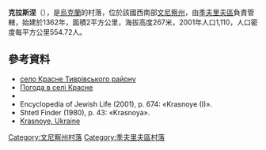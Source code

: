 {{coord|48|55|7|N|28|23|51|E|scale:30000|display=title}}

'''克拉斯涅'''（{{lang-uk|Красне}}），是[[烏克蘭|烏克蘭]]的村落，位於該國西南部[[文尼察州|文尼察州]]，由[[季夫里夫區|季夫里夫區]]負責管轄，始建於1362年，面積2平方公里，海拔高度267米，2001年人口1,110，人口密度每平方公里554.72人。

==參考資料==
* [http://gska2.rada.gov.ua/pls/z7502/A005?rdat1=05.04.2010&rf7571=2970 село Красне Тиврівського району]{{dead link|date=2017年11月 |bot=InternetArchiveBot |fix-attempted=yes }}
* [http://weather.in.ua/ua/vinnickaja/11977 Погода в селі Красне] {{Wayback|url=http://weather.in.ua/ua/vinnickaja/11977 |date=20111220071234 }}
* {{SgKP|IV|625|Słownik Geograficzny Królestwa Polskiego (1880-1902), IV, p. 625-626: "Krasne" (pow. jampolski).}}
* Encyclopedia of Jewish Life (2001), p. 674: «Krasnoye (I)». {{ref-en}}
* Shtetl Finder (1980), p. 43: «Krasnoya». {{ref-en}}
* [http://data.jewishgen.org/wconnect/wc.dll?jg~jgsys~shtetm~-1043526 Krasnoye, Ukraine]

[[Category:文尼察州村落|Category:文尼察州村落]]
[[Category:季夫里夫區村落|Category:季夫里夫區村落]]


{{Vinnytsia-geo-stub}}